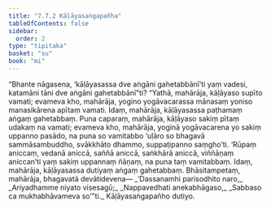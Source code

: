 ```yaml
---
title: "7.7.2 Kāḷāyasaṅgapañha"
tableOfContents: false
sidebar:
  order: 2
type: "tipitaka"
basket: "su"
book: "mi"
---
```



<DynamicBreadcrumb />

<Division number="286" book="mi">

<Paragraph number="1989" book="mi">
“Bhante nāgasena, ‘kāḷāyasassa dve aṅgāni gahetabbānī’ti yaṃ vadesi, katamāni tāni dve aṅgāni gahetabbānī”ti? “Yathā, mahārāja, kāḷāyaso supīto vamati; evameva kho, mahārāja, yogino yogāvacarassa mānasaṃ yoniso manasikārena apītaṃ vamati. Idaṃ, mahārāja, kāḷāyasassa paṭhamaṃ aṅgaṃ gahetabbaṃ.
</Paragraph>

<Paragraph number="1990" book="mi">
Puna caparaṃ, mahārāja, kāḷāyaso sakiṃ pītaṃ udakaṃ na vamati; evameva kho, mahārāja, yoginā yogāvacarena yo sakiṃ uppanno pasādo, na puna so vamitabbo ‘uḷāro so bhagavā sammāsambuddho, svākkhāto dhammo, suppaṭipanno saṃgho’ti. ‘Rūpaṃ aniccaṃ, vedanā aniccā, saññā aniccā, saṅkhārā aniccā, viññāṇaṃ aniccan’ti yaṃ sakiṃ uppannaṃ ñāṇaṃ, na puna taṃ vamitabbaṃ. Idaṃ, mahārāja, kāḷāyasassa dutiyaṃ aṅgaṃ gahetabbaṃ. Bhāsitampetaṃ, mahārāja, bhagavatā devātidevena—
</Paragraph>

<Paragraph number="1991" type="verses" book="mi">
_‘Dassanamhi parisodhito naro,_  
_Ariyadhamme niyato visesagū;_  
_Nappavedhati anekabhāgaso,_  
_Sabbaso ca mukhabhāvameva so’”ti._  


</Paragraph>
</Division>

<Paragraph number="1992" type="center" book="mi">
Kāḷāyasaṅgapañho dutiyo.
</Paragraph>